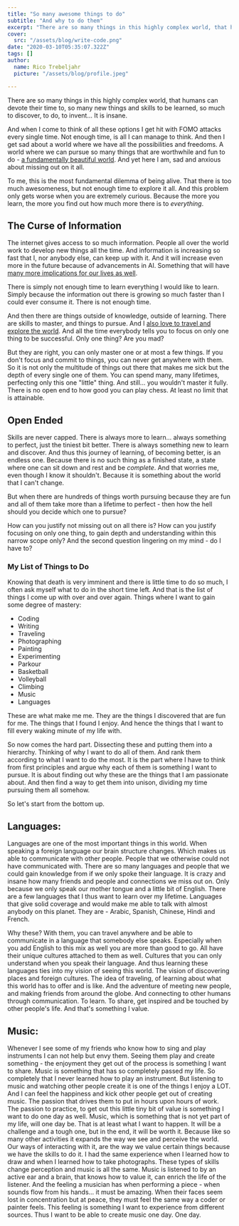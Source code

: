 ```yaml
---
title: "So many awesome things to do"
subtitle: "And why to do them"
excerpt: "There are so many things in this highly complex world, that humans can devote their time to, so many new things and skills to be learned, so much to discover, to do..."
cover: 
  src: "/assets/blog/write-code.png"
date: "2020-03-10T05:35:07.322Z"
tags: []
author:
  name: Rico Trebeljahr
  picture: "/assets/blog/profile.jpeg"

---
```


There are so many things in this highly complex world, that humans can devote their time to, so many new things and skills to be learned, so much to discover, to do, to invent... It is insane.

And when I come to think of all these options I get hit with FOMO attacks every single time. Not enough time, is all I can manage to think. And then I get sad about a world where we have all the possibilities and freedoms. A world where we can pursue so many things that are worthwhile and fun to do - [a fundamentally beautiful world](/posts/on-the-beauty-of-living). And yet here I am, sad and anxious about missing out on it all. 

To me, this is the most fundamental dilemma of being alive. That there is too much awesomeness, but not enough time to explore it all. And this problem only gets worse when you are extremely curious. Because the more you learn, the more you find out how much more there is to *everything*. 

## The Curse of Information 

The internet gives access to so much information. People all over the world work to develop new things all the time. And information is increasing so fast that I, nor anybody else, can keep up with it. And it will increase even more in the future because of advancements in AI. Something that will have [many more implications for our lives as well](/posts/open-ai-codex).

There is simply not enough time to learn everything I would like to learn. Simply because the information out there is growing so much faster than I could ever consume it. There is not enough time.

And then there are things outside of knowledge, outside of learning. There are skills to master, and things to pursue. And I [also love to travel and explore the world](/posts/why-do-i-like-traveling). And all the time everybody tells you to focus on only one thing to be successful. Only one thing? Are you mad?

But they are right, you can only master one or at most a few things. If you don't focus and commit to things, you can never get anywhere with them. So it is not only the multitude of things out there that makes me sick but the depth of every single one of them. You can spend many, many lifetimes, perfecting only this one "little" thing. And still... you wouldn't master it fully. There is no open end to how good you can play chess. At least no limit that is attainable. 

## Open Ended

Skills are never capped. There is always more to learn... always something to perfect, just the tiniest bit better. There is always something new to learn and discover. And thus this journey of learning, of becoming better, is an endless one. Because there is no such thing as a finished state, a state where one can sit down and rest and be *complete*. And that worries me, even though I know it shouldn't. Because it is something about the world that I can't change.

But when there are hundreds of things worth pursuing because they are fun and all of them take more than a lifetime to perfect - then how the hell should you decide which one to pursue? 

How can you justify not missing out on all there is? How can you justify focusing on only one thing, to gain depth and understanding within this narrow scope only? And the second question lingering on my mind - do I have to?

### My List of Things to Do

Knowing that death is very imminent and there is little time to do so much, I often ask myself what to do in the short time left. And that is the list of things I come up with over and over again. Things where I want to gain some degree of mastery:

- Coding
- Writing
- Traveling
- Photographing
- Painting
- Experimenting
- Parkour
- Basketball
- Volleyball
- Climbing
- Music
- Languages

These are what make me me. They are the things I discovered that are fun for me. The things that I found I enjoy. And hence the things that I want to fill every waking minute of my life with.

So now comes the hard part. Dissecting these and putting them into a hierarchy. Thinking of why I want to do all of them. And rank them according to what I want to do the most. It is the part where I have to think from first principles and argue why each of them is something I want to pursue. It is about finding out why these are the things that I am passionate about. And then find a way to get them into unison, dividing my time pursuing them all somehow.

So let's start from the bottom up.

## Languages:

Languages are one of the most important things in this world. When speaking a foreign language our brain structure changes. Which makes us able to communicate with other people. People that we otherwise could not have communicated with. There are so many languages and people that we could gain knowledge from if we only spoke their language. It is crazy and insane how many friends and people and connections we miss out on. Only because we only speak our mother tongue and a little bit of English. There are a few languages that I thus want to learn over my lifetime. Languages that give solid coverage and would make me able to talk with almost anybody on this planet. They are - Arabic, Spanish, Chinese, Hindi and French.

Why these? With them, you can travel anywhere and be able to communicate in a language that somebody else speaks. Especially when you add English to this mix as well you are more than good to go. All have their unique cultures attached to them as well. Cultures that you can only understand when you speak their language. And thus learning these languages ties into my vision of seeing this world. The vision of discovering places and foreign cultures. The idea of traveling, of learning about what this world has to offer and is like. And the adventure of meeting new people, and making friends from around the globe. And connecting to other humans through communication. To learn. To share, get inspired and be touched by other people's life. And that's something I value.

## Music:

Whenever I see some of my friends who know how to sing and play instruments I can not help but envy them. Seeing them play and create something - the enjoyment they get out of the process is something I want to share. Music is something that has so completely passed my life. So completely that I never learned how to play an instrument. But listening to music and watching other people create it is one of the things I enjoy a LOT.
And I can feel the happiness and kick other people get out of creating music. The passion that drives them to put in hours upon hours of work. The passion to practice, to get out this little tiny bit of value is something I want to do one day as well. Music, which is something that is not yet part of my life, will one day be. That is at least what I want to happen. It will be a challenge and a tough one, but in the end, it will be worth it. Because like so many other activities it expands the way we see and perceive the world. Our ways of interacting with it, are the way we value certain things because we have the skills to do it. I had the same experience when I learned how to draw and when I learned how to take photographs. These types of skills change perception and music is all the same. Music is listened to by an active ear and a brain, that knows how to value it, can enrich the life of the listener. And the feeling a musician has when performing a piece - when sounds flow from his hands... it must be amazing. When their faces seem lost in concentration but at peace, they must feel the same way a coder or painter feels. This feeling is something I want to experience from different sources. Thus I want to be able to create music one day. One day.

